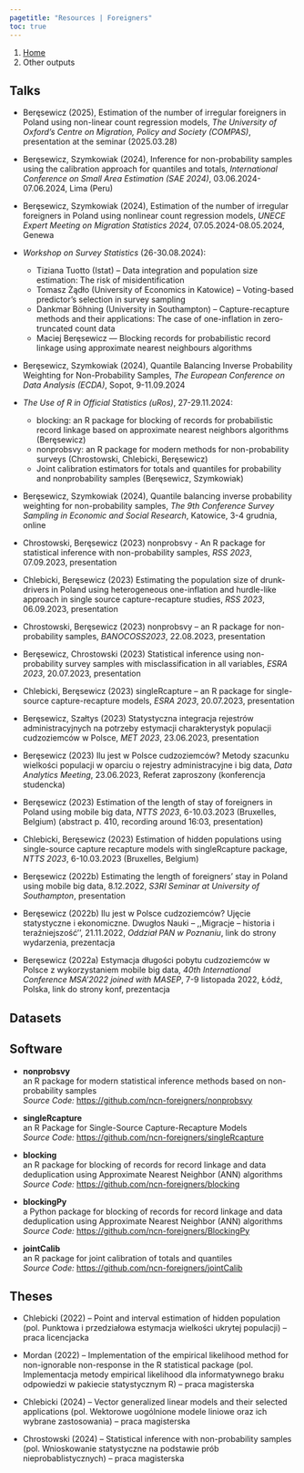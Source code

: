 ```yaml
---
pagetitle: "Resources | Foreigners"
toc: true
---
```


```{=html}
<nav aria-label="breadcrumb">
  <ol class="breadcrumb">
    <li class="breadcrumb-item"><a href="index.html">Home</a></li>
    <li class="breadcrumb-item active" aria-current="page">Other outputs</li>
  </ol>
</nav>
```

## Talks

+ Beręsewicz (2025), Estimation of the number of irregular foreigners in Poland using non-linear count regression models, *The University of Oxford's Centre on Migration, Policy and Society (COMPAS)*, presentation at the seminar (2025.03.28)

+ Beręsewicz, Szymkowiak (2024), Inference for non-probability samples using the calibration approach for quantiles and totals, *International Conference on Small Area Estimation (SAE 2024)*, 03.06.2024-07.06.2024, Lima (Peru)

+ Beręsewicz, Szymkowiak (2024), Estimation of the number of irregular foreigners in Poland using nonlinear count regression models, *UNECE Expert Meeting on Migration Statistics 2024*, 07.05.2024-08.05.2024, Genewa

+ *Workshop on Survey Statistics* (26-30.08.2024):
    + Tiziana Tuotto (Istat) -- Data integration and population size estimation: The risk of misidentification
    + Tomasz Żądło (University of Economics in Katowice) -- Voting-based predictor's selection in survey sampling
    + Dankmar Böhning (University in Southampton) --  Capture-recapture methods and their applications: The case of one-inflation in zero-truncated count data
    + Maciej Beręsewicz — Blocking records for probabilistic record linkage using approximate nearest neighbours algorithms

+ Beręsewicz, Szymkowiak (2024), Quantile Balancing Inverse Probability Weighting for Non-Probability Samples, *The European Conference on Data Analysis (ECDA)*, Sopot, 9-11.09.2024

+ *The Use of R in Official Statistics (uRos)*, 27-29.11.2024:
    + blocking: an R package for blocking of records for probabilistic record linkage based on approximate nearest neighbors algorithms (Beręsewicz)
    + nonprobsvy: an R package for modern methods for non-probability surveys (Chrostowski, Chlebicki, Beręsewicz)
    + Joint calibration estimators for totals and quantiles for probability and nonprobability samples (Beręsewicz, Szymkowiak)

+ Beręsewicz, Szymkowiak (2024), Quantile balancing inverse probability weighting for non-probability samples, *The 9th Conference Survey Sampling in Economic and Social Research*, Katowice, 3-4 grudnia, online

+ Chrostowski, Beręsewicz (2023) nonprobsvy - An R package for statistical inference with non-probability samples, *RSS 2023*, 07.09.2023, presentation

+ Chlebicki, Beręsewicz (2023) Estimating the population size of drunk-drivers in Poland using heterogeneous one-inflation and hurdle-like approach in single source capture-recapture studies, *RSS 2023*, 06.09.2023, presentation

+ Chrostowski, Beręsewicz (2023) nonprobsvy -- an R package for non-probability samples, *BANOCOSS2023*, 22.08.2023, presentation

+ Beręsewicz, Chrostowski (2023) Statistical inference using non-probability survey samples with misclassification in all variables, *ESRA 2023*, 20.07.2023, presentation

+ Chlebicki, Beręsewicz (2023) singleRcapture -- an R package for single-source capture-recapture models, *ESRA 2023*, 20.07.2023, presentation

+ Beręsewicz, Szałtys (2023) Statystyczna integracja rejestrów administracyjnych na potrzeby estymacji charakterystyk populacji cudzoziemców w Polsce, *MET 2023*, 23.06.2023, presentation

+ Beręsewicz (2023) Ilu jest w Polsce cudzoziemców? Metody szacunku wielkości populacji w oparciu o rejestry administracyjne i big data, *Data Analytics Meeting*, 23.06.2023, Referat zaproszony (konferencja studencka)

+ Beręsewicz (2023) Estimation of the length of stay of foreigners in Poland using mobile big data, *NTTS 2023*, 6-10.03.2023 (Bruxelles, Belgium) (abstract p. 410, recording around 16:03, presentation)

+ Chlebicki, Beręsewicz (2023) Estimation of hidden populations using single-source capture recapture models with singleRcapture package, *NTTS 2023*, 6-10.03.2023 (Bruxelles, Belgium)

+ Beręsewicz (2022b) Estimating the length of foreigners' stay in Poland using mobile big data, 8.12.2022, *S3RI Seminar at University of Southampton*, presentation

+ Beręsewicz (2022b) Ilu jest w Polsce cudzoziemców? Ujęcie statystyczne i ekonomiczne. Dwugłos Nauki -- ,,Migracje – historia i teraźniejszość'', 21.11.2022, *Oddział PAN w Poznaniu*, link do strony wydarzenia, prezentacja

+ Beręsewicz (2022a) Estymacja długości pobytu cudzoziemców w Polsce z wykorzystaniem mobile big data, *40th International Conference MSA'2022 joined with MASEP*, 7-9 listopada 2022, Łódź, Polska, link do strony konf, prezentacja


## Datasets

## Software

- **nonprobsvy**<br />
  an R package for modern statistical inference methods based on non-probability samples <br />
  *Source Code:* <https://github.com/ncn-foreigners/nonprobsvy>

- **singleRcapture**<br />
  an R Package for Single-Source Capture-Recapture Models <br />
  *Source Code:* <https://github.com/ncn-foreigners/singleRcapture>

- **blocking**<br />
  an R package for blocking of records for record linkage and data deduplication using Approximate Nearest Neighbor (ANN) algorithms <br />
  *Source Code:* <https://github.com/ncn-foreigners/blocking>

- **blockingPy**<br />
  a Python package for blocking of records for record linkage and data deduplication using Approximate Nearest Neighbor (ANN) algorithms <br />
  *Source Code:* <https://github.com/ncn-foreigners/BlockingPy>

- **jointCalib**<br />
  an R package for joint calibration of totals and quantiles <br />
  *Source Code:* <https://github.com/ncn-foreigners/jointCalib>

## Theses

+ Chlebicki (2022) -- Point and interval estimation of hidden population (pol. Punktowa i przedziałowa estymacja wielkości ukrytej populacji) -- praca licencjacka

+ Mordan (2022) -- Implementation of the empirical likelihood method for non-ignorable non-response in the R statistical package (pol. Implementacja metody empirical likelihood dla informatywnego braku odpowiedzi w pakiecie statystycznym R) -- praca magisterska

+ Chlebicki (2024) -- Vector generalized linear models and their selected applications (pol. Wektorowe uogólnione modele liniowe oraz ich wybrane zastosowania) -- praca magisterska

+ Chrostowski (2024) -- Statistical inference with non-probability samples (pol. Wnioskowanie statystyczne na podstawie prób nieprobablistycznych) -- praca magisterska

